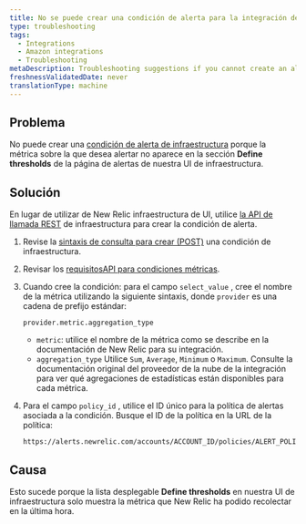 ```yaml
---
title: No se puede crear una condición de alerta para la integración de la infraestructura
type: troubleshooting
tags:
  - Integrations
  - Amazon integrations
  - Troubleshooting
metaDescription: Troubleshooting suggestions if you cannot create an alert condition for your New Relic infrastructure integration.
freshnessValidatedDate: never
translationType: machine
---
```


## Problema

No puede crear una [condición de alerta de infraestructura](/docs/infrastructure/new-relic-infrastructure/infrastructure-alert-conditions/infrastructure-alerts-add-edit-or-view-host-alert-information) porque la métrica sobre la que desea alertar no aparece en la sección <DNT>**Define thresholds**</DNT> de la página de alertas de nuestra UI de infraestructura.

## Solución

En lugar de utilizar de New Relic infraestructura de UI, utilice [la API de llamada REST](/docs/infrastructure/new-relic-infrastructure/infrastructure-alert-conditions/rest-api-calls-new-relic-infrastructure-alerts) de infraestructura para crear la condición de alerta.

1. Revise la [sintaxis de consulta para crear (POST)](/docs/infrastructure/new-relic-infrastructure/infrastructure-alert-conditions/rest-api-calls-new-relic-infrastructure-alerts#post-conditions) una condición de infraestructura.

2. Revisar los [requisitosAPI para condiciones métricas](/docs/infrastructure/new-relic-infrastructure/infrastructure-alert-conditions/rest-api-calls-new-relic-infrastructure-alerts#metric-api).

3. Cuando cree la condición: para el campo `select_value` , cree el nombre de la métrica utilizando la siguiente sintaxis, donde `provider` es una cadena de prefijo estándar:

   ```
   provider.metric.aggregation_type
   ```

   * `metric`: utilice el nombre de la métrica como se describe en la documentación de New Relic para su integración.
   * `aggregation_type` Utilice `Sum`, `Average`, `Minimum` o `Maximum`. Consulte la documentación original del proveedor de la nube de la integración para ver qué agregaciones de estadísticas están disponibles para cada métrica.

4. Para el campo `policy_id` , utilice el ID único para la política de alertas asociada a la condición. Busque el ID de la política en la URL de la política:

   ```
   https://alerts.newrelic.com/accounts/ACCOUNT_ID/policies/ALERT_POLICY_ID
   ```

## Causa

Esto sucede porque la lista desplegable <DNT>**Define thresholds**</DNT> en nuestra UI de infraestructura solo muestra la métrica que New Relic ha podido recolectar en la última hora.